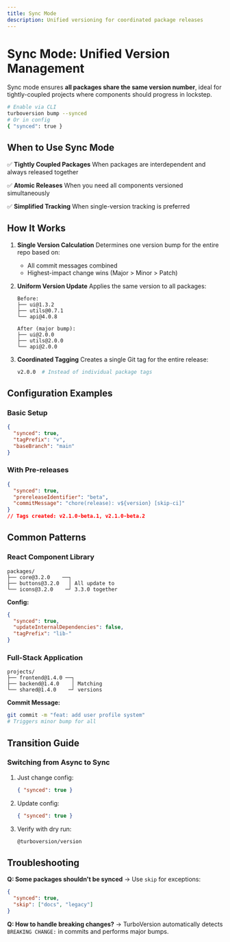 ```yaml
---
title: Sync Mode
description: Unified versioning for coordinated package releases
---
```


# Sync Mode: Unified Version Management

Sync mode ensures **all packages share the same version number**, ideal for tightly-coupled projects where components should progress in lockstep.

```bash
# Enable via CLI
turboversion bump --synced
# Or in config
{ "synced": true }
```

## When to Use Sync Mode

✅ **Tightly Coupled Packages**
   When packages are interdependent and always released together

✅ **Atomic Releases**
   When you need all components versioned simultaneously

✅ **Simplified Tracking**
   When single-version tracking is preferred


## How It Works

1. **Single Version Calculation**
   Determines one version bump for the entire repo based on:
   - All commit messages combined
   - Highest-impact change wins (Major > Minor > Patch)

2. **Uniform Version Update**
   Applies the same version to all packages:
   ```
   Before:
   ├── ui@1.3.2
   ├── utils@0.7.1
   └── api@4.0.8

   After (major bump):
   ├── ui@2.0.0
   ├── utils@2.0.0
   └── api@2.0.0
   ```

3. **Coordinated Tagging**
   Creates a single Git tag for the entire release:
   ```bash
   v2.0.0  # Instead of individual package tags
   ```

## Configuration Examples

### Basic Setup
```json
{
  "synced": true,
  "tagPrefix": "v",
  "baseBranch": "main"
}
```

### With Pre-releases
```json
{
  "synced": true,
  "prereleaseIdentifier": "beta",
  "commitMessage": "chore(release): v${version} [skip-ci]"
}
// Tags created: v2.1.0-beta.1, v2.1.0-beta.2
```

## Common Patterns

### React Component Library
```text
packages/
├── core@3.2.0    ──┐
├── buttons@3.2.0   │ All update to
└── icons@3.2.0    ─┘ 3.3.0 together
```
**Config:**
```json
{
  "synced": true,
  "updateInternalDependencies": false,
  "tagPrefix": "lib-"
}
```

### Full-Stack Application
```text
projects/
├── frontend@1.4.0 ──┐
├── backend@1.4.0    │ Matching
└── shared@1.4.0    ─┘ versions
```
**Commit Message:**
```bash
git commit -m "feat: add user profile system"
# Triggers minor bump for all
```

## Transition Guide

### Switching from Async to Sync
1. Just change config:
   ```json
   { "synced": true }
   ```
2. Update config:
   ```json
   { "synced": true }
   ```
3. Verify with dry run:
   ```bash
   @turboversion/version
   ```

## Troubleshooting

**Q: Some packages shouldn't be synced**
→ Use `skip` for exceptions:
```json
{
  "synced": true,
  "skip": ["docs", "legacy"]
}
```

**Q: How to handle breaking changes?**
→ TurboVersion automatically detects `BREAKING CHANGE:` in commits and performs major bumps.
